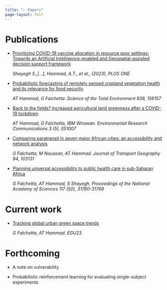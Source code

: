 ```yaml
---
title: "✍ Papers"
page-layout: full
---
```


# Publications

::: justify
-   [Prioritizing COVID-19 vaccine allocation in resource poor settings: Towards an Artificial Intelligence-enabled and Geospatial-assisted decision support framework](https://journals.plos.org/plosone/article?id=10.1371/journal.pone.0275037)

    *Shayegh S.,\[\...\], Hammad, A.T., et al., (2023), PLOS ONE*

-   [Probabilistic forecasting of remotely sensed cropland vegetation health and its relevance for food security](https://scholar.google.com/citations?view_op=view_citation&hl=en&user=uE11zZAAAAAJ&citation_for_view=uE11zZAAAAAJ:UeHWp8X0CEIC)

    *AT Hammad, G Falchetta .Science of the Total Environment 838, 156157*

-   [Back to the fields? Increased agricultural land greenness after a COVID-19 lockdown](https://scholar.google.com/citations?view_op=view_citation&hl=en&user=uE11zZAAAAAJ&citation_for_view=uE11zZAAAAAJ:d1gkVwhDpl0C)

    *AT Hammad, G Falchetta, IBM Wirawan. Environmental Research Communications 3 (5), 051007*

-   [Comparing paratransit in seven major African cities: an accessibility and network analysis](https://scholar.google.com/citations?view_op=view_citation&hl=en&user=uE11zZAAAAAJ&citation_for_view=uE11zZAAAAAJ:2osOgNQ5qMEC)

    *G Falchetta, M Noussan, AT Hammad. Journal of Transport Geography 94, 103131*

-   [Planning universal accessibility to public health care in sub-Saharan Africa](https://scholar.google.com/citations?view_op=view_citation&hl=en&user=uE11zZAAAAAJ&citation_for_view=uE11zZAAAAAJ:u5HHmVD_uO8C)

    *G Falchetta, AT Hammad, S Shayegh. Proceedings of the National Academy of Sciences 117 (50), 31760-31769*
:::

# Current work

::: justify
-   [Tracking global urban green space trends](https://scholar.google.com/citations?view_op=view_citation&hl=en&user=uE11zZAAAAAJ&citation_for_view=uE11zZAAAAAJ:zYLM7Y9cAGgC)

    *G Falchetta, AT Hammad. EGU23*
:::

# Forthcoming

::: justify
-   A note on vulnerability

-   Probabilistic reinforcement learning for evaluating single-subject experiments
:::
